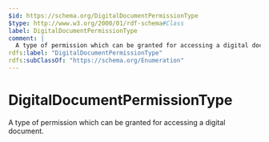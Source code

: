 ```yaml
---
$id: https://schema.org/DigitalDocumentPermissionType
$type: http://www.w3.org/2000/01/rdf-schema#Class
label: DigitalDocumentPermissionType
comment: |
  A type of permission which can be granted for accessing a digital document.
rdfs:label: "DigitalDocumentPermissionType"
rdfs:subClassOf: "https://schema.org/Enumeration"
---
```


# DigitalDocumentPermissionType

A type of permission which can be granted for accessing a digital document.

